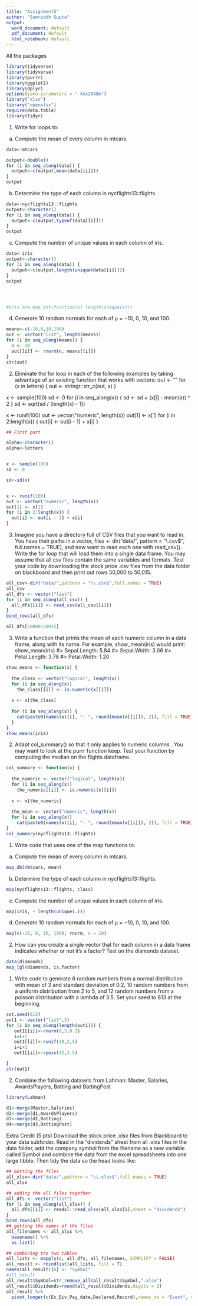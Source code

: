 ```yaml
---
title: "Assignment5"
author: "Samriddh Gupta"
output:
  word_document: default
  pdf_document: default
  html_notebook: default
---
```






All the packages
```r
library(tidyverse)
library(tidyverse)
library(purrr)
library(ggplot2)
library(dplyr)
options(java.parameters = "-Xmx2048m")
library("xlsx")
library("openxlsx")
require(data.table)
library(tidyr)

```


1.	Write for loops to:
a)	Compute the mean of every column in mtcars. 

```r
data<-mtcars

output<-double()
for (i in seq_along(data)) {
  output<-c(output,mean(data[[i]]))
}
output


```
b)	Determine the type of each column in nycflights13::flights.

```r
data<-nycflights13::flights
output<-character()
for (i in seq_along(data)) {
  output<-c(output,typeof(data[[i]]))
}
output
```

c)	Compute the number of unique values in each column of iris.
```r
data<-iris
output<-character()
for (i in seq_along(data)) {
  output<-c(output,length(unique(data[[i]])))
}
output




#iris %>% map_int(function(x) length(unique(x)))
```

d)	Generate 10 random normals for each of μ = −10, 0, 10, and 100.
```r
means<-c(-10,0,10,100)
out <- vector("list", length(means))
for (i in seq_along(means)) {
  n <- 10
  out[[i]] <- rnorm(n, means[[i]])
}
str(out)
```

2.	Eliminate the for loop in each of the following examples by taking advantage of an existing function that works with vectors:
  out <- ""
  for (x in letters) {
    out <- stringr::str_c(out, x)
  }

  x <- sample(100)
  sd <- 0
  for (i in seq_along(x)) {
    sd <- sd + (x[i] - mean(x)) ^ 2
  }
  sd <- sqrt(sd / (length(x) - 1))

  x <- runif(100)
  out <- vector("numeric", length(x))
  out[1] <- x[1]
  for (i in 2:length(x)) {
    out[i] <- out[i - 1] + x[i]
          }

```r
## First part

alpha<-character()
alpha<-letters


x <- sample(100)
sd <- 0

sd<-sd(x)


x <- runif(100)
out <- vector("numeric", length(x))
out[1] <- x[1]
for (i in 2:length(x)) {
  out[i] <- out[i - 1] + x[i]
}

```

3. Imagine you have a directory full of CSV files that you want to read in. You have their paths in a vector, files <- dir("data/", pattern = "\\.csv$", full.names = TRUE), and now want to read each one with read_csv(). Write the for loop that will load them into a single data frame.  You may assume that all csv files contain the same variables and formats.  Test your code by downloading the stock price .csv files from the data folder on blackboard and then print out rows 50,000 to 50,015.

```r
all_csv<-dir("data/",pattern = "\\.csv$",full.names = TRUE)
all_csv
all_dfs <- vector("list")
for (i in seq_along(all_csv)) {
  all_dfs[[i]] <- read_csv(all_csv[[i]])
}
bind_rows(all_dfs)

all_dfs[50000:50015]
```

3. Write a function that prints the mean of each numeric column in a data frame, along with its name. For example, show_mean(iris) would print:
show_mean(iris)
#> Sepal.Length: 5.84
#> Sepal.Width:  3.06
#> Petal.Length: 3.76
#> Petal.Width:  1.20


```r
show_means <- function(x) {
  
  the_class <- vector("logical", length(x))
  for (i in seq_along(x)) 
    the_class[[i]] <- is.numeric(x[[i]])
  
  x <- x[the_class]
  
  for (i in seq_along(x)) {
    cat(paste0(names(x)[i], ": ", round(mean(x[[i]]), 2)), fill = TRUE)
  }
}
show_means(iris)

```

2. Adapt col_summary() so that it only applies to numeric columns . You may want to look at the purrr function keep.  Test your function by computing the median on the flights dataframe.

```r
col_summary <- function(x) {
  
  the_numeric <- vector("logical", length(x))
  for (i in seq_along(x)) 
    the_numeric[[i]] <- is.numeric(x[[i]])
  
  x <- x[the_numeric]
  
  the_mean <- vector("numeric", length(x))
  for (i in seq_along(x)) 
    cat(paste0(names(x)[i], ": ", round(mean(x[[i]]), 2)), fill = TRUE)
}
col_summary(nycflights13::flights)
```

1.	Write code that uses one of the map functions to:
a)	Compute the mean of every column in mtcars. 

```r

map_dbl(mtcars, mean)
```

b)	Determine the type of each column in nycflights13::flights.
```r
map(nycflights13::flights, class)
```

c)	Compute the number of unique values in each column of iris.
```r
map(iris, ~ length(unique(.)))
```

d)	Generate 10 random normals for each of μ = −10, 0, 10, and 100.
```r
map(c(-10, 0, 10, 100), rnorm, n = 10)
```

2.	How can you create a single vector that for each column in a data frame indicates whether or not it’s a factor? Test on the diamonds dataset.

```r

data(diamonds)
map_lgl(diamonds, is.factor)
```


1. Write code to generate 6 random numbers from a normal distribution with mean of 3 and standard deviation of 0.2, 10 random numbers from a uniform distribution from 2 to 5, and 12 random numbers from a poisson distribution with a lambda of 3.5.  Set your seed to 613 at the beginning. 

```r
set.seed(613)
out1 <- vector("list",3)
for (i in seq_along(length(out1))) {
   out1[[i]]<-rnorm(6,3,0.2)
   i=i+1
   out1[[i]]<-runif(10,2,5)
   i=i+1
   out1[[i]]<-rpois(12,3.5)

}
str(out1)
```

2. Combine the following datasets from Lahman:  Master, Salaries, AwardsPlayers, Batting and BattingPost
```r
library(Lahman)

d1<-merge(Master,Salaries)
d2<-merge(d1,AwardsPlayers)
d3<-merge(d2,Batting)
d4<-merge(d3,BattingPost)

```

Extra Credit (5 pts)
Download the stock price .xlsx files from Blackboard to your data subfolder. Read in the "dividends" sheet from all .xlxs files in the data folder, add the company symbol from the filename as a new variable called Symbol and combine the data from the excel spreadsheets into one large tibble.  Then tidy the data so the head looks like:

```r


## Getting the files
all_xlsx<-dir("data/",pattern = "\\.xlsx$",full.names = TRUE)
all_xlsx

## adding the all files together
all_dfs <- vector("list")
for (i in seq_along(all_xlsx)) {
  all_dfs[[i]] <- readxl::read_xlsx(all_xlsx[i],sheet = "dividends")
}
bind_rows(all_dfs)
## getting the names of the files
all_filenames <- all_xlsx %>%
  basename() %>%
  as.list()

## combining the two tables
all_lists <- mapply(c, all_dfs, all_filenames, SIMPLIFY = FALSE)
all_result <- rbindlist(all_lists, fill = T)
names(all_result)[6] <- "Symbol"
#all_result
all_result$Symbol=str_remove_all(all_result$Symbol,".xlsx")
all_result$Dividends=round(all_result$Dividends,digits = 2)
all_result %>% 
  pivot_longer(c(Ex_Div,Pay_date,Declared,Record),names_to = "Event", values_to = "Date")
  


```


